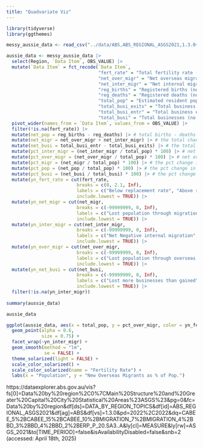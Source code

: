 ```yaml
---
title: "Quadvariate Viz"
---
```


```r
library(tidyverse)
library(ggthemes)

messy_aussie_data <- read_csv("../data/ABS,ABS_REGIONAL_ASGS2021,1.3.0+CABEE_5+CABEE_15+CABEE_10+MIGRATION_7+MIGRATION_4+BD_3+BD_4+BD_2+ERP_P_20.SA3..A.csv")

aussie_data <- messy_aussie_data |>
  select(Region, `Data Item`, OBS_VALUE) |>
  mutate(`Data Item` = fct_recode(`Data Item`,
                                  "fert_rate" = "Total fertility rate (births per female) (rate)",
                                  "net_over_migr" = "Net overseas migration (no.)",
                                  "net_inter_migr" = "Net internal migration (no.)",
                                  "reg_births" = "Registered births (no.)",
                                  "reg_deaths" = "Registered deaths (no.)",
                                  "total_pop" = "Estimated resident population: Persons (no.)",
                                  "total_busi_exits" = "Total business exits (no.)",
                                  "total_busi_entr" = "Total business entries (no.)",
                                  "total_busi" = "Total businesses (no.)")) |>
  pivot_wider(names_from = `Data Item`, values_from = OBS_VALUE) |>
  filter(!is.na(fert_rate)) |>
  mutate(net_pop = reg_births - reg_deaths) |> # total births - deaths
  mutate(net_migr = net_over_migr + net_inter_migr) |> # the total change in migrants
  mutate(net_busi = total_busi_entr - total_busi_exits) |> # the total change in businesses
  mutate(pct_inter_migr = (net_inter_migr / total_pop) * 100) |> # net internal migration as a percent of total pop
  mutate(pct_over_migr = (net_over_migr / total_pop) * 100) |> # net overseas migration as a percent of total pop
  mutate(pct_migr = (net_migr / total_pop) * 100) |> # the pct change in population by migrants
  mutate(pct_pop = (net_pop / total_pop) * 100) |> # the pct change in population
  mutate(pct_busi = (net_busi / total_busi) * 100) |> # the pct change in businesses
  mutate(yn_fert_rate = cut(fert_rate,
                          breaks = c(0, 2.1, Inf),
                          labels = c("Below replacement rate", "Above replacement rate"),
                          include.lowest = TRUE)) |>
  mutate(yn_net_migr = cut(net_migr,
                          breaks = c(-99999999, 0, Inf),
                          labels = c("Lost population through migration", "Gained population through migration"),
                          include.lowest = TRUE)) |>
  mutate(yn_inter_migr = cut(net_inter_migr,
                          breaks = c(-99999999, 0, Inf),
                          labels = c("Net Negative internal migration", "Net Positive internal migration"),
                          include.lowest = TRUE)) |>
  mutate(yn_over_migr = cut(net_over_migr,
                          breaks = c(-99999999, 0, Inf),
                          labels = c("Lost population through overseas migration", "Gained population through overseas migration"),
                          include.lowest = TRUE)) |>
  mutate(yn_net_busi = cut(net_busi,
                          breaks = c(-99999999, 0, Inf),
                          labels = c("Lost more businesses than gained", "Gained more businesses than lost"),
                          include.lowest = TRUE)) |>
  filter(!is.na(yn_inter_migr))
  
summary(aussie_data)  

aussie_data
```

```r
ggplot(aussie_data, aes(x = total_pop, y = pct_over_migr, color = yn_fert_rate)) +
  geom_point(alpha = 0.6,
             size = 0.75) +
  facet_wrap(~yn_inter_migr) +
  geom_smooth(method = "lm",
              se = FALSE) +
  theme_solarized(light = FALSE) +
  scale_color_solarized() +
  scale_color_solarized(name = "Fertility Rate") +
  labs(x = "Population", y = "New Overseas Migrants as % of Pop.") 
```



https://dataexplorer.abs.gov.au/vis?fs[0]=Data%20by%20region%2C0%7CMain%20Structure%20and%20Greater%20Capital%20City%20Statistical%20Areas%23ASGS%23&pg=0&fc=Data%20by%20region&df[ds]=DATA_BY_REGION_TOPICS&df[id]=ABS_REGIONAL_ASGS2021&df[ag]=ABS&df[vs]=1.3.0&pd=2022%2C2022&dq=CABEE_5%2BCABEE_15%2BCABEE_10%2BMIGRATION_7%2BMIGRATION_4%2BBD_3%2BBD_4%2BBD_2%2BERP_P_20.SA3..A&ly[cl]=MEASURE&ly[rw]=ASGS_2021&to[TIME_PERIOD]=false&isAvailabilityDisabled=false&snb=2 (accessed: April 18th, 2025)
